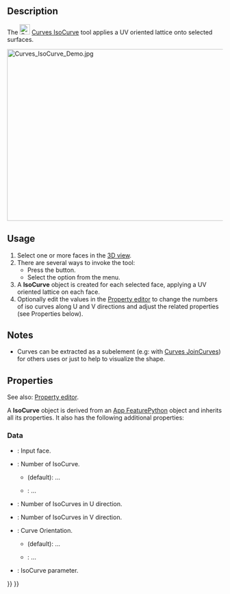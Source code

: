 <languages/>

{{Docnav
|[[Curves_TrimFace|TrimFace]]
|[[Curves_SketchOnSurface|SketchOnSurface]]
|[[Curves_Workbench|Curves]]
|IconL=Curves_TrimFace.svg
|IconR=Curves_SketchOnSurface.svg
|IconC=Curves_workbench_icon.svg
}}

{{GuiCommand
|Name=Curves IsoCurve
|MenuLocation=Surfaces → IsoCurve
|Workbenches=[[Curves_Workbench|Curves]]
|SeeAlso=[[Curves_JoinCurve|Curves JoinCurves]]
}}

==Description==

The [[Image:Curves_IsoCurve.svg|24px]] [[Curves_IsoCurve|Curves IsoCurve]] tool applies a UV oriented lattice onto selected surfaces.

[[File:Curves_IsoCurve_Demo.jpg|600x400px]]
{{Caption|Above: shows the surface before (left) and after (right) applying the tool}}

==Usage==

# Select one or more faces in the [[3D_View|3D view]].
# There are several ways to invoke the tool:
#* Press the {{Button|[[Image:Curves_IsoCurve.svg|16px]] [[Curves_IsoCurve|IsoCurve]]}} button.
#* Select the {{MenuCommand|Surfaces → [[Image:Curves_IsoCurve.svg|16px]] IsoCurve}} option from the menu.
# A '''IsoCurve''' object is created for each selected face, applying a UV oriented lattice on each face.
# Optionally edit the values in the [[Property_editor|Property editor]] to change the numbers of iso curves along U and V directions and adjust the related properties (see Properties below).

==Notes==

* Curves can be extracted as a subelement (e.g: with [[Curves_JoinCurve|Curves JoinCurves]]) for others uses or just to help to visualize the shape.

==Properties==

See also: [[Property_editor|Property editor]].

A '''IsoCurve''' object is derived from an [[App_FeaturePython|App FeaturePython]] object and inherits all its properties. It also has the following additional properties:

===Data===

{{TitleProperty|Iso Curve}}

* {{PropertyData|Face|LinkSub}}: Input face.
* {{PropertyData|Mode|Enumeration}}: Number of IsoCurve.
** {{Value|Multi}} (default): ...
** {{Value|Single}}: ...
* {{PropertyData|Number U|Integer}}: Number of IsoCurves in U direction.
* {{PropertyData|Number V|Integer}}: Number of IsoCurves in V direction.
* {{PropertyData|Orientation|Enumeration}}: Curve Orientation.
** {{Value|U}} (default): ...
** {{Value|V}}: ...
* {{PropertyData|Parameter|Float}}: IsoCurve parameter.


{{Docnav
|[[Curves_TrimFace|TrimFace]]
|[[Curves_SketchOnSurface|SketchOnSurface]]
|[[Curves_Workbench|Curves]]
|IconL=Curves_TrimFace.svg
|IconR=Curves_SketchOnSurface.svg
|IconC=Curves_workbench_icon.svg
}}

{{Curves Tools navi{{#translation:}}}}
{{Userdocnavi{{#translation:}}}}